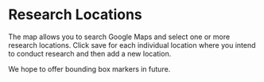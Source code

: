 # Research Locations

The map allows you to search Google Maps and select one or more research locations. Click save for each individual location where you intend to conduct research and then add a new location. 

We hope to offer bounding box markers in future. 

<!--- Offer the capacity to upload a document with a research cruise plan--->
